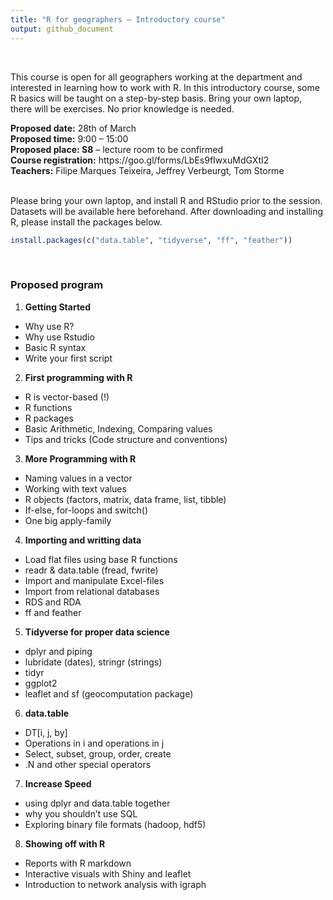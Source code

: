 ```yaml
---
title: "R for geographers – Introductory course"
output: github_document
---
```


<br>  
  
This course is open for all geographers working at the department and interested in learning how to work with R. In this introductory course, some R basics will be taught on a step-by-step basis. Bring your own laptop, there will be exercises. No prior knowledge is needed.
<br>  

**Proposed date:** 28th of March  
**Proposed time:** 9:00 – 15:00  
**Proposed place: S8** – lecture room to be confirmed  
**Course registration:** https://goo.gl/forms/LbEs9fIwxuMdGXtI2  
**Teachers:** Filipe Marques Teixeira, Jeffrey Verbeurgt, Tom Storme  
<br>  

Please bring your own laptop, and install R and RStudio prior to the session. Datasets will be available here beforehand.
After downloading and installing R, please install the packages below.

```r
install.packages(c("data.table", "tidyverse", "ff", "feather"))
```
<br>  

### Proposed program
1. **Getting Started**
-	Why use R?
-	Why use Rstudio
-	Basic R syntax
-	Write your first script  

2. **First programming with R**
-	R is vector-based (!)
-	R functions
-	R packages
-	Basic Arithmetic, Indexing, Comparing values
-	Tips and tricks (Code structure and conventions)  

3. **More Programming with R**
-	Naming values in a vector
-	Working with text values
-	R objects (factors, matrix, data frame, list, tibble)
-	If-else, for-loops and switch()
-	One big apply-family  

4. **Importing and writting data**
-	Load flat files using base R functions
-	readr & data.table (fread, fwrite)
-	Import and manipulate Excel-files
-	Import from relational databases
-	RDS and RDA
-	ff and feather  

5. **Tidyverse for proper data science**
-	dplyr and piping
-	lubridate (dates), stringr (strings)
-	tidyr
-	ggplot2
- leaflet and sf (geocomputation package)

6. **data.table**
-	DT[i, j, by]
-	Operations in i and operations in j
-	Select, subset, group, order, create
-	.N and other special operators  

7. **Increase Speed**
-	using dplyr and data.table together
-	why you shouldn’t use SQL
-	Exploring binary file formats (hadoop, hdf5)

8. **Showing off with R**
-	Reports with R markdown
-	Interactive visuals with Shiny and leaflet
-	Introduction to network analysis with igraph
